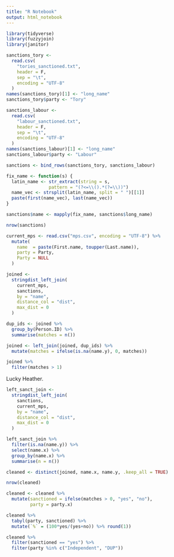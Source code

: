 ```yaml
---
title: "R Notebook"
output: html_notebook
---
```


```r
library(tidyverse)
library(fuzzyjoin)
library(janitor)
```



```r
sanctions_tory <-
  read.csv(
    "tories_sanctioned.txt",
    header = F,
    sep = "\t",
    encoding = "UTF-8"
  )
names(sanctions_tory)[1] <- "long_name"
sanctions_tory$party <- "Tory"

sanctions_labour <-
  read.csv(
    "labour_sanctioned.txt",
    header = F,
    sep = "\t",
    encoding = "UTF-8"
  )
names(sanctions_labour)[1] <- "long_name"
sanctions_labour$party <- "Labour"

sanctions <- bind_rows(sanctions_tory, sanctions_labour)
```


```r
fix_name <- function(s) {
  latin_name <- str_extract(string = s,
                pattern = "(?<=\\().*(?=\\))")
  name_vec <- strsplit(latin_name, split = " ")[[1]]
  paste(first(name_vec), last(name_vec))
}
```


```r
sanctions$name <- mapply(fix_name, sanctions$long_name)
```


```r
nrow(sanctions)
```

```r
current_mps <- read.csv("mps.csv", encoding = "UTF-8") %>%
  mutate(
    name  = paste(First.name, toupper(Last.name)),
    party = Party,
    Party = NULL
  )
```


```r
joined <-
  stringdist_left_join(
    current_mps,
    sanctions,
    by = "name",
    distance_col = "dist",
    max_dist = 0
  )

dup_ids <- joined %>%
  group_by(Person.ID) %>%
  summarise(matches = n())

joined <- left_join(joined, dup_ids) %>%
  mutate(matches = ifelse(is.na(name.y), 0, matches))
```

```r
joined %>%
  filter(matches > 1)
```

Lucky Heather.




```r
left_sanct_join <-
  stringdist_left_join(
    sanctions,
    current_mps,
    by = "name",
    distance_col = "dist",
    max_dist = 0
  )
```



```r
left_sanct_join %>%
  filter(is.na(name.y)) %>%
  select(name.x) %>%
  group_by(name.x) %>%
  summarise(n = n())
```



```r
cleaned <- distinct(joined, name.x, name.y, .keep_all = TRUE)
```

```r
nrow(cleaned)
```

```r
cleaned <- cleaned %>%
  mutate(sanctioned = ifelse(matches > 0, "yes", "no"),
         party = party.x)
```




```r
cleaned %>%
  tabyl(party, sanctioned) %>%
  mutate(`%` = (100*yes/(yes+no)) %>% round(1))
```

```r
cleaned %>%
  filter(sanctioned == "yes") %>%
  filter(party %in% c("Independent", "DUP"))
```


